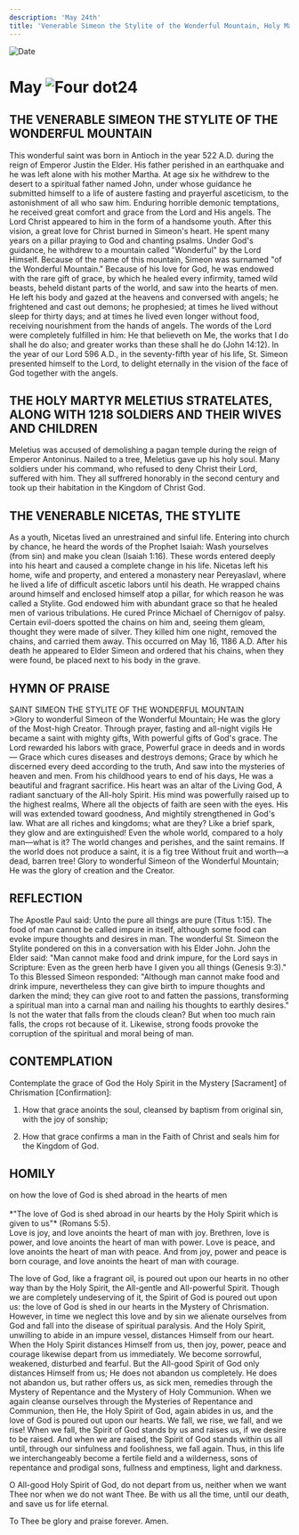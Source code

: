 ```yaml
---
description: 'May 24th'
title: 'Venerable Simeon the Stylite of the Wonderful Mountain, Holy Martyr Meletius Stratelates and 1218 Soldies, their Wives and Children'
---
```


<CustomPaginator />
<RunningHead />

<Image src="/title-imprint.png" height={68} width={50} alt="Date" className="title-imprint"/>

# <div id="date">May <Image className="four-dot" src="/four-dot.png" height={15} width={15} alt="Four dot" />24</div>

## THE VENERABLE SIMEON THE STYLITE OF THE WONDERFUL MOUNTAIN

This wonderful saint was born in Antioch in the year 522 A.D. during the reign of Emperor Justin the Elder. His father perished in an earthquake and he was left alone with his mother Martha. At age six he withdrew to the desert to a spiritual father named John, under whose guidance he submitted himself to a life of austere fasting and prayerful asceticism, to the astonishment of all who saw him. Enduring horrible demonic temptations, he received great comfort and grace from the Lord and His angels. The Lord Christ appeared to him in the form of a handsome youth. After this vision, a great love for Christ burned in Simeon's heart. He spent many years on a pillar praying to God and chanting psalms. Under God's guidance, he withdrew to a mountain called "Wonderful" by the Lord Himself. Because of the name of this mountain, Simeon was surnamed "of the Wonderful Mountain." Because of his love for God, he was endowed with the rare gift of grace, by which he healed every infirmity, tamed wild beasts, beheld distant parts of the world, and saw into the hearts of men. He left his body and gazed at the heavens and conversed with angels; he frightened and cast out demons; he prophesied; at times he lived without sleep for thirty days; and at times he lived even longer without food, receiving nourishment from the hands of angels. The words of the Lord were completely fulfilled in him: He that believeth on Me, the works that I do shall he do also; and greater works than these shall he do (John 14:12). In the year of our Lord 596 A.D., in the seventy-fifth year of his life, St. Simeon presented himself to the Lord, to delight eternally in the vision of the face of God together with the angels.

## THE HOLY MARTYR MELETIUS STRATELATES, ALONG WITH 1218 SOLDIERS AND THEIR WIVES AND CHILDREN

Meletius was accused of demolishing a pagan temple during the reign of Emperor Antoninus. Nailed to a tree, Meletius gave up his holy soul. Many soldiers under his command, who refused to deny Christ their Lord, suffered with him. They all suffrered honorably in the second century and took up their habitation in the Kingdom of Christ God.

## THE VENERABLE NICETAS, THE STYLITE

As a youth, Nicetas lived an unrestrained and sinful life. Entering into church by chance, he heard the words of the Prophet Isaiah: Wash yourselves (from sin) and make you clean (Isaiah 1:16). These words entered deeply into his heart and caused a complete change in his life. Nicetas left his home, wife and property, and entered a monastery near Pereyaslavl, where he lived a life of difficult ascetic labors until his death. He wrapped chains around himself and enclosed himself atop a pillar, for which reason he was called a Stylite. God endowed him with abundant grace so that he healed men of various tribulations. He cured Prince Michael of Chernigov of palsy. Certain evil-doers spotted the chains on him and, seeing them gleam, thought they were made of silver. They killed him one night, removed the chains, and carried them away. This occurred on May 16, 1186 A.D. After his death he appeared to Elder Simeon and ordered that his chains, when they were found, be placed next to his body in the grave.


## HYMN OF PRAISE
<div style={{textAlign:'center', color:'crimson', fontWeight:'bold'}}>
SAINT SIMEON THE STYLITE OF THE WONDERFUL MOUNTAIN
</div>
>Glory to wonderful Simeon of the Wonderful Mountain;  
He was the glory of the Most-high Creator.  
Through prayer, fasting and all-night vigils  
He became a saint with mighty gifts,  
With powerful gifts of God's grace.  
The Lord rewarded his labors with grace,  
Powerful grace in deeds and in words—  
Grace which cures diseases and destroys demons;  
Grace by which he discerned every deed according to the truth,  
And saw into the mysteries of heaven and men.  
From his childhood years to end of his days,  
He was a beautiful and fragrant sacrifice.  
His heart was an altar of the Living God,  
A radiant sanctuary of the All-holy Spirit.  
His mind was powerfully raised up to the highest realms,  
Where all the objects of faith are seen with the eyes.  
His will was extended toward goodness,  
And mightily strengthened in God's law.  
What are all riches and kingdoms; what are they?  
Like a brief spark, they glow and are extinguished!  
Even the whole world, compared to a holy man—what is it?  
The world changes and perishes, and the saint remains.  
If the world does not produce a saint, it is a fig tree  
Without fruit and worth—a dead, barren tree!  
Glory to wonderful Simeon of the Wonderful Mountain;  
He was the glory of creation and the Creator.  


## REFLECTION

The Apostle Paul said: Unto the pure all things are pure (Titus 1:15). The food of man cannot be called impure in itself, although some food can evoke impure thoughts and desires in man. The wonderful St. Simeon the Stylite pondered on this in a conversation with his Elder John. John the Elder said: "Man cannot make food and drink impure, for the Lord says in Scripture: Even as the green herb have I given you all things (Genesis 9:3)." To this Blessed Simeon responded: "Although man cannot make food and drink impure, nevertheless they can give birth to impure thoughts and darken the mind; they can give root to and fatten the passions, transforming a spiritual man into a carnal man and nailing his thoughts to earthly desires." Is not the water that falls from the clouds clean? But when too much rain falls, the crops rot because of it. Likewise, strong foods provoke the corruption of the spiritual and moral being of man.


## CONTEMPLATION

Contemplate the grace of God the Holy Spirit in the Mystery [Sacrament] of Chrismation [Confirmation]:

1. How that grace anoints the soul, cleansed by baptism from original sin, with the joy of sonship;

2. How that grace confirms a man in the Faith of Christ and seals him for the Kingdom of God.


## HOMILY
<div style={{textAlign:'center', color:'crimson', fontWeight:'bold'}}>
on how the love of God is shed abroad in the hearts of men
</div><br />
<div style={{textAlign:'right'}}>
*"The love of God is shed abroad in our hearts by the Holy Spirit which is given to us"* (Romans 5:5).
</div>
Love is joy, and love anoints the heart of man with joy. Brethren, love is power, and love anoints the heart of man with power. Love is peace, and love anoints the heart of man with peace. And from joy, power and peace is born courage, and love anoints the heart of man with courage.

The love of God, like a fragrant oil, is poured out upon our hearts in no other way than by the Holy Spirit, the All-gentle and All-powerful Spirit. Though we are completely undeserving of it, the Spirit of God is poured out upon us: the love of God is shed in our hearts in the Mystery of Chrismation. However, in time we neglect this love and by sin we alienate ourselves from God and fall into the disease of spiritual paralysis. And the Holy Spirit, unwilling to abide in an impure vessel, distances Himself from our heart. When the Holy Spirit distances Himself from us, then joy, power, peace and courage likewise depart from us immediately. We become sorrowful, weakened, disturbed and fearful. But the All-good Spirit of God only distances Himself from us; He does not abandon us completely. He does not abandon us, but rather offers us, as sick men, remedies through the Mystery of Repentance and the Mystery of Holy Communion. When we again cleanse ourselves through the Mysteries of Repentance and Communion, then He, the Holy Spirit of God, again abides in us, and the love of God is poured out upon our hearts. We fall, we rise, we fall, and we rise! When we fall, the Spirit of God stands by us and raises us, if we desire to be raised. And when we are raised, the Spirit of God stands within us all until, through our sinfulness and foolishness, we fall again. Thus, in this life we interchangeably become a fertile field and a wilderness, sons of repentance and prodigal sons, fullness and emptiness, light and darkness.

O All-good Holy Spirit of God, do not depart from us, neither when we want Thee nor when we do not want Thee. Be with us all the time, until our death, and save us for life eternal.

To Thee be glory and praise forever. Amen.